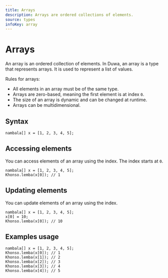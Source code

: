 ```yaml
---
title: Arrays
description: Arrays are ordered collections of elements.
source: types
infoKey: array
---
```

# Arrays

An array is an ordered collection of elements. In Duwa, an array is a type that represents arrays. It is used to represent a list of values.

Rules for arrays:

- All elements in an array must be of the same type.
- Arrays are zero-based, meaning the first element is at index `0`.
- The size of an array is dynamic and can be changed at runtime.
- Arrays can be multidimensional.

## Syntax

```duwa
nambala[] x = [1, 2, 3, 4, 5];
```

## Accessing elements

You can access elements of an array using the index. The index starts at `0`.

```duwa
nambala[] x = [1, 2, 3, 4, 5];
Khonso.lemba(x[0]); // 1
```

## Updating elements

You can update elements of an array using the index.

```duwa
nambala[] x = [1, 2, 3, 4, 5];
x[0] = 10;
Khonso.lemba(x[0]); // 10
```

## Examples usage

```duwa
nambala[] x = [1, 2, 3, 4, 5];
Khonso.lemba(x[0]); // 1
Khonso.lemba(x[1]); // 2
Khonso.lemba(x[2]); // 3
Khonso.lemba(x[3]); // 4
Khonso.lemba(x[4]); // 5
```

<FunctionDocumentation source="types" infoKey="array" />